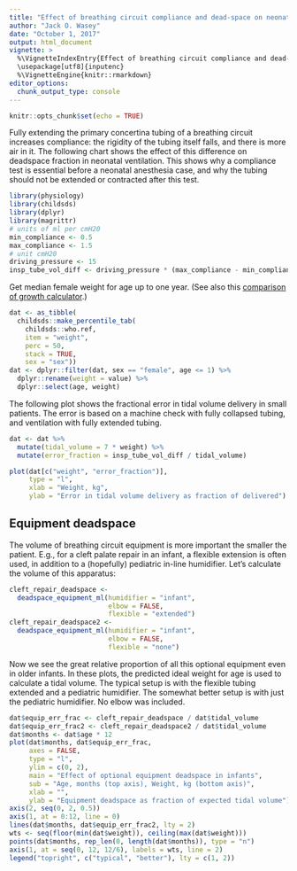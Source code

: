 ```yaml
---
title: "Effect of breathing circuit compliance and dead-space on neonatal ventilation"
author: "Jack O. Wasey"
date: "October 1, 2017"
output: html_document
vignette: >
  %\VignetteIndexEntry{Effect of breathing circuit compliance and dead-space on neonatal ventilation}
  \usepackage[utf8]{inputenc}
  %\VignetteEngine{knitr::rmarkdown}
editor_options: 
  chunk_output_type: console
---
```


```r
knitr::opts_chunk$set(echo = TRUE)
```

Fully extending the primary concertina tubing of a breathing circuit increases compliance: the rigidity of the tubing itself falls, and there is more air in it. The following chart shows the effect of this difference on deadspace fraction in neonatal ventilation. This shows why a compliance test is essential before a neonatal anesthesia case, and why the tubing should not be extended or contracted after this test.

```r
library(physiology)
library(childsds)
library(dplyr)
library(magrittr)
# units of ml per cmH20
min_compliance <- 0.5
max_compliance <- 1.5
# unit cmH20
driving_pressure <- 15
insp_tube_vol_diff <- driving_pressure * (max_compliance - min_compliance)
```
Get median female weight for age up to one year. (See also this [comparison of growth calculator](http://www.monicagerber.com/2018/07/roundup-of-growth-chart-packages/).)
```r
dat <- as_tibble(
  childsds::make_percentile_tab(
    childsds::who.ref, 
    item = "weight",
    perc = 50,
    stack = TRUE, 
    sex = "sex"))
dat <- dplyr::filter(dat, sex == "female", age <= 1) %>%
  dplyr::rename(weight = value) %>% 
  dplyr::select(age, weight)
```

The following plot shows the fractional error in tidal volume delivery in small patients. The error is based on a machine check with fully collapsed tubing, and ventilation with fully extended tubing.

```r
dat <- dat %>%
  mutate(tidal_volume = 7 * weight) %>% 
  mutate(error_fraction = insp_tube_vol_diff / tidal_volume)

plot(dat[c("weight", "error_fraction")], 
     type = "l",
     xlab = "Weight, kg",
     ylab = "Error in tidal volume delivery as fraction of delivered")
```

## Equipment deadspace

The volume of breathing circuit equipment is more important the smaller the patient. E.g., for a cleft palate repair in an infant, a flexible extension is often used, in addition to a (hopefully) pediatric in-line humidifier. Let's calculate the volume of this apparatus:

```r
cleft_repair_deadspace <- 
  deadspace_equipment_ml(humidifier = "infant",
                         elbow = FALSE, 
                         flexible = "extended")
cleft_repair_deadspace2 <- 
  deadspace_equipment_ml(humidifier = "infant",
                         elbow = FALSE, 
                         flexible = "none")
```

Now we see the great relative proportion of all this optional equipment even in older infants. In these plots, the predicted ideal weight for age is used to calculate a tidal volume. The typical setup is with the flexible tubing extended and a pediatric humidifier. The somewhat better setup is with just the pediatric humidifier. No elbow was included.

```r
dat$equip_err_frac <- cleft_repair_deadspace / dat$tidal_volume
dat$equip_err_frac2 <- cleft_repair_deadspace2 / dat$tidal_volume
dat$months <- dat$age * 12
plot(dat$months, dat$equip_err_frac, 
     axes = FALSE,
     type = "l",
     ylim = c(0, 2),
     main = "Effect of optional equipment deadspace in infants",
     sub = "Age, months (top axis), Weight, kg (bottom axis)",
     xlab = "",
     ylab = "Equipment deadspace as fraction of expected tidal volume")
axis(2, seq(0, 2, 0.5))
axis(1, at = 0:12, line = 0)
lines(dat$months, dat$equip_err_frac2, lty = 2)
wts <- seq(floor(min(dat$weight)), ceiling(max(dat$weight)))
points(dat$months, rep_len(0, length(dat$months)), type = "n")
axis(1, at = seq(0, 12, 12/6), labels = wts, line = 2)
legend("topright", c("typical", "better"), lty = c(1, 2))
```
